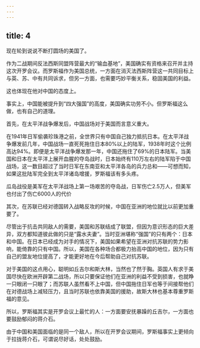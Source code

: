 ```yaml
---
---
---
```

title: 4
---



现在轮到说说不断打圆场的美国了。

作为二战期间反法西斯同盟阵营最大的“输血基地”，美国确实有资格来召开并主持这次开罗会议。而罗斯福作为美国总统，一方面在消灭法西斯阵营这一共同目标上与英、苏、中有共同诉求，但另一方面，也需要巧妙平衡关系，稳固美国的利益。

这也体现在他对中国的态度上。

事实上，中国能被提升到“四大强国”的高度，美国确实功劳不小。但罗斯福这么做，也有自己的道理。

首先，在太平洋战争爆发后，中国战场对于美国而言意义重大。

在1941年日军偷袭珍珠港之前，全世界只有中国自己独力抵抗日本。在太平洋战争爆发前几年，中国战场一直死死拖住日本80%以上的陆军，1938年时这个比例高达94%。即便是太平洋战争爆发那一年，中国还拖住了69%的日本陆军。当美国和日本在太平洋上展开血腥的夺岛战时，日本始终有110万左右的陆军陷于中国战场，这一数目超过了当时日军在东南亚和太平洋各岛的兵力总和——可想而知，如果这批陆军完全到太平洋诸岛增援，罗斯福该有多头疼。

瓜岛战役是美军在太平洋战场上第一场艰苦的夺岛战，日军伤亡2.5万人，但美军也付出了伤亡6000人的代价



其次，在苏联已经对德国转入战略反攻的时候，中国在亚洲的地位就比以前更加重要了。

尽管出于抗击共同敌人的需要，美国和苏联结成了联盟，但因为意识形态的巨大差异，双方都知道彼此做的只是“露水夫妻”。当时亚洲堪称“强国”的只有两个：日本和中国。在日本已经成为对手的情况下，美国如果希望在亚洲对抗苏联的势力影响，能倚靠的只有中国。所以，美国在各种场合都极力抬高中国的地位，因为只有自己的盟友地位提高了，才能更好地在今后帮助自己对抗苏联。

对于美国的这点用心，聪明如丘吉尔和斯大林，当然也了然于胸。英国人有求于美国尽快在欧洲开辟第二战场，所以只要保证他们在亚洲的利益不受到损害，也就睁一只眼闭一只眼了；而苏联人虽然看不上中国，但中国拖住日军也等于间接帮他们在对德战场上减轻压力，且当时苏联也依靠美国的援助，故斯大林也基本尊重罗斯福的意见。

所以，罗斯福其实是开罗会议上最忙的人：一方面要安抚暴躁的丘吉尔，一方面也要鼓励郁闷的蒋介石。

由于中国和美国面临的是同一个敌人，所以在开罗会议期间，罗斯福事实上更倾向于拉拢蒋介石，可谓说尽好话，处处鼓励。